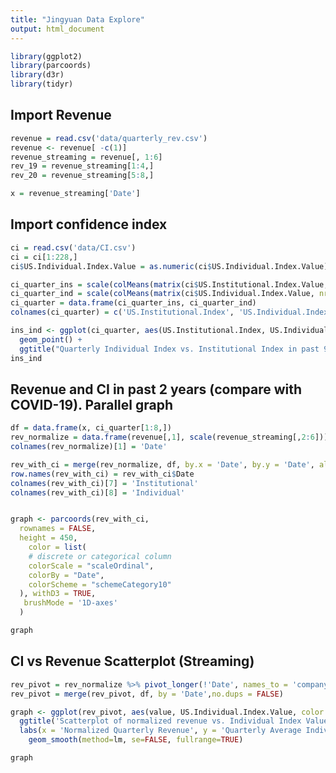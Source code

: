 ```yaml
---
title: "Jingyuan Data Explore"
output: html_document
---
```


```r
library(ggplot2)
library(parcoords)
library(d3r)
library(tidyr)
```

## Import Revenue
```r

revenue = read.csv('data/quarterly_rev.csv')
revenue <- revenue[ -c(1)]
revenue_streaming = revenue[, 1:6]
rev_19 = revenue_streaming[1:4,]
rev_20 = revenue_streaming[5:8,]

x = revenue_streaming['Date']

```

## Import confidence index
```r
ci = read.csv('data/CI.csv')
ci = ci[1:228,]
ci$US.Individual.Index.Value = as.numeric(ci$US.Individual.Index.Value)

ci_quarter_ins = scale(colMeans(matrix(ci$US.Institutional.Index.Value, nrow = 3)))
ci_quarter_ind = scale(colMeans(matrix(ci$US.Individual.Index.Value, nrow = 3)))
ci_quarter = data.frame(ci_quarter_ins, ci_quarter_ind)
colnames(ci_quarter) = c('US.Institutional.Index', 'US.Individual.Index.Value')

ins_ind <- ggplot(ci_quarter, aes(US.Institutional.Index, US.Individual.Index.Value)) + 
  geom_point() + 
  ggtitle("Quarterly Individual Index vs. Institutional Index in past 9 years")
ins_ind
```

## Revenue and CI in past 2 years (compare with COVID-19). Parallel graph
```r
df = data.frame(x, ci_quarter[1:8,])
rev_normalize = data.frame(revenue[,1], scale(revenue_streaming[,2:6]))
colnames(rev_normalize)[1] = 'Date'

rev_with_ci = merge(rev_normalize, df, by.x = 'Date', by.y = 'Date', all= TRUE)
row.names(rev_with_ci) = rev_with_ci$Date
colnames(rev_with_ci)[7] = 'Institutional'
colnames(rev_with_ci)[8] = 'Individual'


graph <- parcoords(rev_with_ci,
  rownames = FALSE,
  height = 450, 
    color = list(
    # discrete or categorical column
    colorScale = "scaleOrdinal",
    colorBy = "Date",
    colorScheme = "schemeCategory10"
  ), withD3 = TRUE,
   brushMode = '1D-axes'
  )

graph
```

## CI vs Revenue Scatterplot (Streaming)
```r
rev_pivot = rev_normalize %>% pivot_longer(!'Date', names_to = 'company')
rev_pivot = merge(rev_pivot, df, by = 'Date',no.dups = FALSE)

graph <- ggplot(rev_pivot, aes(value, US.Individual.Index.Value, color = company, shape = company)) + geom_point() + 
  ggtitle('Scatterplot of normalized revenue vs. Individual Index Value') + 
  labs(x = 'Normalized Quarterly Revenue', y = 'Quarterly Average Individual Index Value') +
    geom_smooth(method=lm, se=FALSE, fullrange=TRUE)

graph
```
